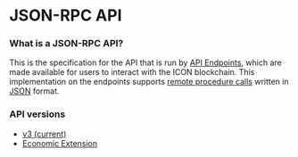 # JSON-RPC API

### What is a JSON-RPC API?

This is the specification for the API that is run by [API Endpoints](/concepts/network/api-endpoints), which are made available for users to interact with the ICON blockchain. This implementation on the endpoints supports [remote procedure calls](https://en.wikipedia.org/wiki/Remote_procedure_call) written in [JSON](https://en.wikipedia.org/wiki/JSON) format.

### API versions

* [v3 (current)](https://github.com/icon-project/goloop/blob/master/doc/jsonrpc_v3.md)
* [Economic Extension](https://github.com/icon-project/goloop/blob/master/doc/icon_chainscore_api.md#iiss)
